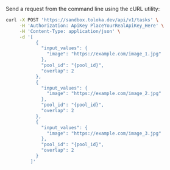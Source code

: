 Send a request from the command line using the cURL utility:

```bash
curl -X POST 'https://sandbox.toloka.dev/api/v1/tasks' \
     -H 'Authorization: ApiKey PlaceYourRealApiKey_Here' \
     -H 'Content-Type: application/json' \
     -d '[
           {
             "input_values": {
               "image": "https://example.com/image_1.jpg"
             },
             "pool_id": "{pool_id}",
             "overlap": 2
           },
           {
             "input_values": {
               "image": "https://example.com/image_2.jpg"
             },
             "pool_id": "{pool_id}",
             "overlap": 2
           },
           {
             "input_values": {
               "image": "https://example.com/image_3.jpg"
             },
             "pool_id": "{pool_id}",
             "overlap": 2
           }
         ]'
```